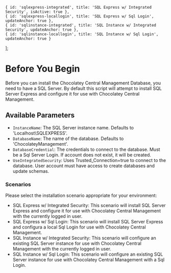 
    { id: 'sqlexpress-integrated', title: 'SQL Express w/ Integrated Security', isActive: true },
    { id: 'sqlexpress-locallogin', title: 'SQL Express w/ Sql Login', updateAnchor: true },
    { id: 'sqlinstance-integrated', title: 'SQL Instance w/ Integrated Security', updateAnchor: true },
    { id: 'sqlinstance-locallogin', title: 'SQL Instance w/ Sql Login', updateAnchor: true }
];

# Before You Begin

Before you can install the Chocolatey Central Management Database, you need to have a SQL Server.
By default this script will attempt to install SQL Server Express and configure it for use with Chocolatey Central Management.

## Available Parameters

- `InstanceName`: The SQL Server instance name. Defaults to 'Localhost\SQLEXPRESS'.
- `DatabaseName`: The name of the database. Defaults to 'ChocolateyManagement'.
- `DatabaseCredential`: The credentials to connect to the database. Must be a Sql Server Login. If account does not exist, it will be created.
- `UseIntegratedSecurity`: Uses Trusted_Connection=true to connect to the database. User account must have access to create databases and update schemas.

### Scenarios

Please select the installation scenario appropriate for your environment:

- SQL Express w/ Integrated Security: This scenario will install SQL Server Express and configure it for use with Chocolatey Central Management with the currently logged in user.
- SQL Express w/ Sql Login: This scenario will install SQL Server Express and configura a local Sql Login for use with Chocolatey Central Management.
- SQL Instance w/ Integrated Security: This scenario will configure an existing SQL Server instance for use with Chocolatey Central Management with the currently logged in user.
- SQL Instance w/ Sql Login: This scenario will configure an existing SQL Server instance for use with Chocolatey Central Management with a Sql Login.


<TabsTabContainer content={dbOptions} />
<TabsPaneContainer>
    <TabsPane content={dbOptions[0]}>
    </TabsPane>
    <TabsPane content={dbOptions[1]}>
    </TabsPane>
    <TabsPane content={dbOptions[2]}>
        <Xref title="Back To Top" value="setup-central-management" anchor="installation"/>
    </TabsPane>
    <TabsPane content={dbOptions[3]}>
    </TabsPane>
</TabsPaneContainer>
